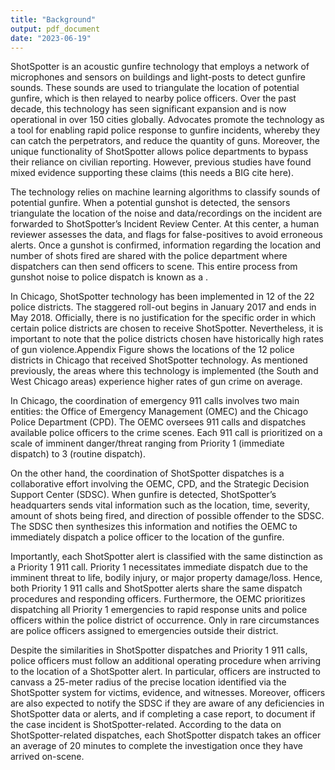 ```yaml
---
title: "Background"
output: pdf_document
date: "2023-06-19"
---
```



\section{Background}\label{section:background}
 

\subsection{ShotSpotter Technology and Implementation in Chicago}\label{section:sstchicago}

ShotSpotter is an acoustic gunfire technology that employs a network of microphones and sensors on buildings and light-posts to detect gunfire sounds.
These sounds are used to triangulate the location of potential gunfire, which is then relayed to nearby police officers.
Over the past decade, this technology has seen significant expansion and is now operational in over 150 cities globally.
Advocates promote the technology as a tool for enabling rapid police response to gunfire incidents, whereby they can catch the perpetrators, and reduce the quantity of guns. Moreover, the unique functionality of ShotSpotter allows police departments to bypass their reliance on civilian reporting. However, previous studies have found mixed evidence supporting these claims (this needs a BIG cite here). 

The technology relies on machine learning algorithms to classify sounds of potential gunfire.\footnote{According to ShotSpotter's website, from 2019 to 2021, the aggregate accuracy rate across all of their customers was 97 with a very small false-positive rate of approximately 0.5\%, however this has not been independently tested.} When a potential gunshot is detected, the sensors triangulate the location of the noise and data/recordings on the incident are forwarded to ShotSpotter's Incident Review Center. At this center, a human reviewer assesses the data, and flags for false-positives to avoid erroneous alerts. Once a gunshot is confirmed, information regarding the location and number of shots fired are shared with the police department where dispatchers can then send officers to scene. This entire process from gunshot noise to police dispatch is known as a \emph{ShotSpotter dispatch}.

In Chicago, ShotSpotter technology has been implemented in 12 of the 22 police districts. The staggered roll-out begins in January 2017 and ends in May 2018.\footnote{This wide-scale adoption follows previous testing of select areas between 2003 and 2007, and again in 2012. However, no district received district-wide coverage during this trial period and the extent of testing was small (https://www.cbsnews.com/chicago/news/chicago-police-testing-new-gunshot-detection-technology/), Office of Inspector General} Officially, there is no justification for the specific order in which certain police districts are chosen to receive ShotSpotter. Nevertheless, it is important to note that the police districts chosen have historically high rates of gun violence.\footnote{Note that difference-in-differences relies on the assumption of common trends, not random assignment of the rollout.}Appendix Figure \ref{map} shows the locations of the 12 police districts in Chicago that received ShotSpotter technology. As mentioned previously, the areas where this technology is implemented (the South and West Chicago areas) experience higher rates of gun crime on average.


\subsection{Dispatching 911 Calls and ShotSpotter Alerts in Chicago}\label{section:dispatchingchicago}

In Chicago, the coordination of emergency 911 calls involves two main entities: the Office of Emergency Management (OMEC) and the Chicago Police Department (CPD). The OEMC oversees 911 calls and dispatches available police officers to the crime scenes. Each 911 call is prioritized on a scale of imminent danger/threat ranging from Priority 1 (immediate dispatch) to 3 (routine dispatch).\footnote{Technically, there are 6 priorities ranging from priority 0-5. However, Priority 0, 4, and 5 are reserved for special cases such as police officers calling for emergency assistance, administrative meetings, or alternate responses that do not need a field unit respectively.}

On the other hand, the coordination of ShotSpotter dispatches is a collaborative effort involving the OEMC, CPD, and the Strategic Decision Support Center (SDSC). When gunfire is detected, ShotSpotter's headquarters sends vital information such as the location, time, severity, amount of shots being fired, and direction of possible offender to the SDSC. The SDSC then synthesizes this information and notifies the OEMC to immediately dispatch a police officer to the location of the gunfire.

Importantly, each ShotSpotter alert is classified with the same distinction as a Priority 1 911 call. Priority 1 necessitates immediate dispatch due to the imminent threat to life, bodily injury, or major property damage/loss. Hence, both Priority 1 911 calls and ShotSpotter alerts share the same dispatch procedures and responding officers. Furthermore, the OEMC prioritizes dispatching all Priority 1 emergencies to rapid response units and police officers within the police district of occurrence.\footnote{Specifically, dispatchers prioritize dispatching police officers within the beat they are assigned to. Police beats are subsections within police districts.} Only in rare circumstances are police officers assigned to emergencies outside their district.\footnote{In particular, the dispatching order is in the following order of priority: rapid response unit or beat unit from the beat of occurrence, tactical unit, rapid response sergeant, sector sergeant, tactical sergeant, other field supervisor, and closest available unit.}

Despite the similarities in ShotSpotter dispatches and Priority 1 911 calls, police officers must follow an additional operating procedure when arriving to the location of a ShotSpotter alert. In particular, officers are instructed to canvass a 25-meter radius of the precise location identified via the ShotSpotter system for victims, evidence, and witnesses. Moreover, officers are also expected to notify the SDSC if they are aware of any deficiencies in ShotSpotter data or alerts, and if completing a case report, to document if the case incident is ShotSpotter-related. According to the data on ShotSpotter-related dispatches, each ShotSpotter dispatch takes an officer an average of 20 minutes to complete the investigation once they have arrived on-scene. 
